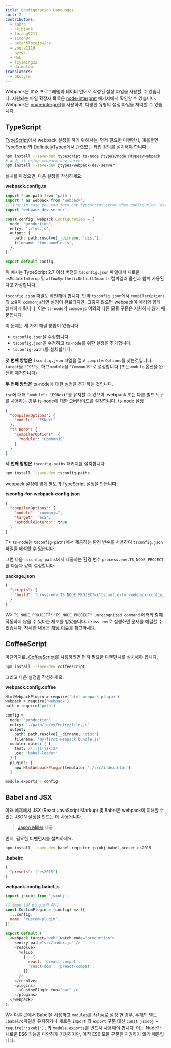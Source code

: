 ```yaml
---
title: Configuration Languages
sort: 2
contributors:
  - sokra
  - skipjack
  - tarang9211
  - simon04
  - peterblazejewicz
  - youta1119
  - byzyk
  - Nek-
  - liyiming22
  - daimalou
translators:
  - dkstyle
---
```


Webpack은 여러 프로그래밍과 데이터 언어로 작성된 설정 파일을 사용할 수 있습니다. 지원되는 파일 확장자 목록은 [node-interpret](https://github.com/gulpjs/interpret) 패키지에서 확인할 수 있습니다. Webpack은 [node-interpret](https://github.com/gulpjs/interpret)를 사용하여, 다양한 유형의 설정 파일을 처리할 수 있습니다.

## TypeScript

[TypeScript](http://www.typescriptlang.org/)에서 webpack 설정을 하기 위해서는, 먼저 필요한 디펜던시, 예를들면 TypeScript와 [DefinitelyTyped](https://definitelytyped.org/)에서 관련있는 타입 정의를 설치해야 합니다.

```bash
npm install --save-dev typescript ts-node @types/node @types/webpack
# and, if using webpack-dev-server
npm install --save-dev @types/webpack-dev-server
```

설치를 마쳤으면, 다음 설정을 작성하세요.

**webpack.config.ts**

```typescript
import * as path from 'path';
import * as webpack from 'webpack';
// just in case you run into any typescript error when configuring `devServer`
import 'webpack-dev-server';

const config: webpack.Configuration = {
  mode: 'production',
  entry: './foo.js',
  output: {
    path: path.resolve(__dirname, 'dist'),
    filename: 'foo.bundle.js',
  },
};

export default config;
```

위 예시는 TypeScript 2.7 이상 버전의 `tsconfig.json` 파일에서 새로운 `esModuleInterop` 및 `allowSyntheticDefaultImports` 컴파일러 옵션과 함께 사용된다고 가정합니다.

`tsconfig.json` 파일도 확인해야 합니다. 만약 `tsconfig.json`에서 `compilerOptions`의 `모듈`이 `commonjs`라면 설정이 완료되지만, 그렇지 않으면 webpack이 에러와 함께 실패하게 됩니다. 이는 `ts-node`가 `commonjs` 이외의 다른 모듈 구문은 지원하지 않기 때문입니다.

이 문제는 세 가지 해결 방법이 있습니다.

- `tsconfig.json`을 수정합니다.
- `tsconfig.json`을 수정하고 `ts-node`를 위한 설정을 추가합니다.
- `tsconfig-paths`를 설치합니다.

**첫 번째 방법은** `tsconfig.json` 파일을 열고 `compilerOptions`를 찾는것입니다. `target`을 `"ES5"`로 하고 `module`을 `"CommonJS"`로 설정합니다.(또는 `module` 옵션을 완전히 제거합니다)

**두 번째 방법은** ts-node에 대한 설정을 추가하는 것입니다.

`tsc`에 대해 `"module": "ESNext"`를 유지할 수 있으며, webpack 또는 다른 빌드 도구를 사용하는 경우 ts-node에 대한 오버라이드를 설정합니다. [ts-node 설정](https://typestrong.org/ts-node/docs/imports/)

```json
{
  "compilerOptions": {
    "module": "ESNext"
  },
  "ts-node": {
    "compilerOptions": {
      "module": "CommonJS"
    }
  }
}
```

**세 번째 방법은** `tsconfig-paths` 패키지를 설치합니다.

```bash
npm install --save-dev tsconfig-paths
```

webpack 설정에 맞게 별도의 TypeScript 설정을 만듭니다.

**tsconfig-for-webpack-config.json**

```json
{
  "compilerOptions": {
    "module": "commonjs",
    "target": "es5",
    "esModuleInterop": true
  }
}
```

T> `ts-node`는 `tsconfig-paths`에서 제공하는 환경 변수를 사용하여 `tsconfig.json` 파일을 해석할 수 있습니다.

그런 다음 `tsconfig-paths`에서 제공하는 환경 변수 `process.env.TS_NODE_PROJECT`를 다음과 같이 설정합니다.

**package.json**

```json
{
  "scripts": {
    "build": "cross-env TS_NODE_PROJECT=\"tsconfig-for-webpack-config.json\" webpack"
  }
}
```

W> `TS_NODE_PROJECT`가 `"TS_NODE_PROJECT" unrecognized command` 에러와 함께 작동하지 않을 수 있다는 제보를 받았습니다. `cross-env`로 실행하면 문제를 해결할 수 있습니다. 자세한 내용은 [해당 이슈를](https://github.com/webpack/webpack.js.org/issues/2733) 참고하세요.

## CoffeeScript

마찬가지로, [CoffeeScript](https://coffeescript.org/)를 사용하려면 먼저 필요한 디펜던시를 설치해야 합니다.

```bash
npm install --save-dev coffeescript
```

그리고 다음 설정을 작성하세요.

**webpack.config.coffee**

```coffeescript
HtmlWebpackPlugin = require('html-webpack-plugin')
webpack = require('webpack')
path = require('path')

config =
  mode: 'production'
  entry: './path/to/my/entry/file.js'
  output:
    path: path.resolve(__dirname, 'dist')
    filename: 'my-first-webpack.bundle.js'
  module: rules: [ {
    test: /\.(js|jsx)$/
    use: 'babel-loader'
  } ]
  plugins: [
    new HtmlWebpackPlugin(template: './src/index.html')
  ]

module.exports = config
```

## Babel and JSX

아래 예제에서 JSX (React JavaScript Markup) 및 Babel은 webpack이 이해할 수 있는 JSON 설정을 만드는 데 사용됩니다.

> [Jason Miller](https://twitter.com/_developit) 제공

먼저, 필요한 디펜던시를 설치하세요.

```bash
npm install --save-dev babel-register jsxobj babel-preset-es2015
```

**.babelrc**

```json
{
  "presets": ["es2015"]
}
```

**webpack.config.babel.js**

```js
import jsxobj from 'jsxobj';

// import된 plugin의 예시
const CustomPlugin = (config) => ({
  ...config,
  name: 'custom-plugin',
});

export default (
  <webpack target="web" watch mode="production">
    <entry path="src/index.js" />
    <resolve>
      <alias
        {...{
          react: 'preact-compat',
          'react-dom': 'preact-compat',
        }}
      />
    </resolve>
    <plugins>
      <CustomPlugin foo="bar" />
    </plugins>
  </webpack>
);
```

W> 다른 곳에서 Babel을 사용하고 `modules`를 `false`로 설정 한 경우, 두개의 별도 `.babelrc`파일을 유지하거나 새로운 `import` 와 `export` 구문 대신 `const jsxobj = require('jsxobj');` 와 `module.exports`를 반드시 사용해야 합니다. 이는 Node가 새로운 ES6 기능을 다양하게 지원하지만, 아직 ES6 모듈 구문은 지원하지 않기 때문입니다.
